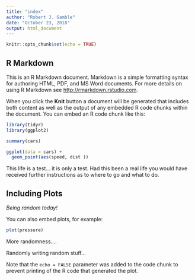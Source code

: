 ```yaml
---
title: "index"
author: "Robert J. Gamble"
date: "October 23, 2018"
output: html_document
---
```


```r
knitr::opts_chunk$set(echo = TRUE)
```

## R Markdown
 
This is an R Markdown document. Markdown is a simple formatting syntax for authoring HTML, PDF, and MS Word documents. For more details on using R Markdown see <http://rmarkdown.rstudio.com>.

When you click the **Knit** button a document will be generated that includes both content as well as the output of any embedded R code chunks within the document. You can embed an R code chunk like this:

```r
library(tidyr)
library(ggplot2)

summary(cars)

ggplot(data = cars) +
  geom_point(aes(speed, dist ))
```

This life is a test... it is only a test.
Had this been a real life you would have received further instructions as 
to where to go and what to do.

## Including Plots
*Being random today!*

You can also embed plots, for example:

```r
plot(pressure)
```

More randomness....

Randomly writing random stuff...

Note that the `echo = FALSE` parameter was added to the code chunk to prevent printing of the R code that generated the plot.
